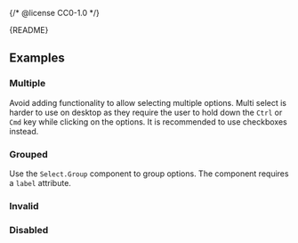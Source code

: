 {/* @license CC0-1.0 */}


<Meta of={SelectStories} />

<Markdown>{README}</Markdown>

<Primary />

<Controls />

## Examples

### Multiple

Avoid adding functionality to allow selecting multiple options. Multi select is harder to use
on desktop as they require the user to hold down the `Ctrl` or `Cmd` key while clicking on the options.
It is recommended to use checkboxes instead.

### Grouped

Use the `Select.Group` component to group options.
The component requires a `label` attribute.

<Canvas of={SelectStories.Grouped} />

### Invalid

<Canvas of={SelectStories.Invalid} />

### Disabled

<Canvas of={SelectStories.Disabled} />
